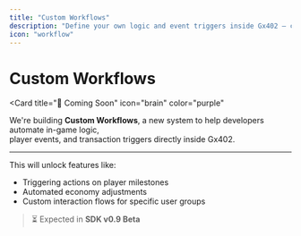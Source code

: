 ```yaml
---
title: "Custom Workflows"
description: "Define your own logic and event triggers inside Gx402 — coming soon."
icon: "workflow"
---
```


# Custom Workflows

<Card
  title="🧠 Coming Soon"
  icon="brain"
  color="purple"
>
  We're building **Custom Workflows**, a new system to help developers automate in-game logic,  
  player events, and transaction triggers directly inside Gx402.
</Card>

---

This will unlock features like:
- Triggering actions on player milestones  
- Automated economy adjustments  
- Custom interaction flows for specific user groups  

> ⏳ Expected in **SDK v0.9 Beta**
